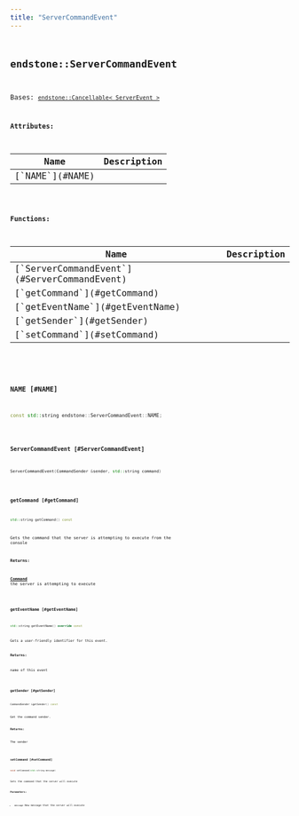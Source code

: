 ```yaml
---
title: "ServerCommandEvent"
---
```


## <code className="doc-symbol doc-symbol-class"/> endstone::ServerCommandEvent

Bases: [`endstone::Cancellable< ServerEvent >`](cancellable)









**Attributes:**

<table>
<thead>
   <tr>
      <th>Name</th>
      <th>Description</th>
   </tr>
</thead>
<tbody>
<tr key="classendstone_1_1_server_command_event_1a6df4d8250b60448f4574d4d732d6f1ad">
    <td>[`NAME`](#NAME)</td>
    <td></td>
</tr>
</tbody>
</table>






**Functions:**

<table>
<thead>
   <tr>
      <th>Name</th>
      <th>Description</th>
   </tr>
</thead>
<tbody>
<tr key="classendstone_1_1_server_command_event_1a8c99c3360b322ea0d6fcf42b3b0ab4b0">
    <td>[`ServerCommandEvent`](#ServerCommandEvent)</td>
    <td></td>
</tr>
<tr key="classendstone_1_1_server_command_event_1a93827eb1ca9e938792f2abcf9fd1a09c">
    <td>[`getCommand`](#getCommand)</td>
    <td></td>
</tr>
<tr key="classendstone_1_1_server_command_event_1af62a9d9bbc278b05dece09c1273e5b63">
    <td>[`getEventName`](#getEventName)</td>
    <td></td>
</tr>
<tr key="classendstone_1_1_server_command_event_1a989fc72b2d7b7feb85a88dc3aa50bca7">
    <td>[`getSender`](#getSender)</td>
    <td></td>
</tr>
<tr key="classendstone_1_1_server_command_event_1a738f83bdce175aed3493f4e15f7834a9">
    <td>[`setCommand`](#setCommand)</td>
    <td></td>
</tr>
</tbody>
</table>

### <code className="doc-symbol doc-symbol-variable"/> NAME [#NAME]

```cpp
const std::string endstone::ServerCommandEvent::NAME;
```
### <code className="doc-symbol doc-symbol-function"/> ServerCommandEvent [#ServerCommandEvent]

```cpp
ServerCommandEvent(CommandSender &sender, std::string command)
```
### <code className="doc-symbol doc-symbol-function"/> getCommand [#getCommand]

```cpp
std::string getCommand() const
```


Gets the command that the server is attempting to execute from the console




**Returns:**

[**Command**](classendstone_1_1_command.md) the server is attempting to execute 





        
### <code className="doc-symbol doc-symbol-function"/> getEventName [#getEventName]

```cpp
std::string getEventName() override const
```


Gets a user-friendly identifier for this event.




**Returns:**

name of this event 





        
### <code className="doc-symbol doc-symbol-function"/> getSender [#getSender]

```cpp
CommandSender &getSender() const
```


Get the command sender.




**Returns:**

The sender 





        
### <code className="doc-symbol doc-symbol-function"/> setCommand [#setCommand]

```cpp
void setCommand(std::string message)
```


Sets the command that the server will execute




**Parameters:**


* `message` New message that the server will execute 




        